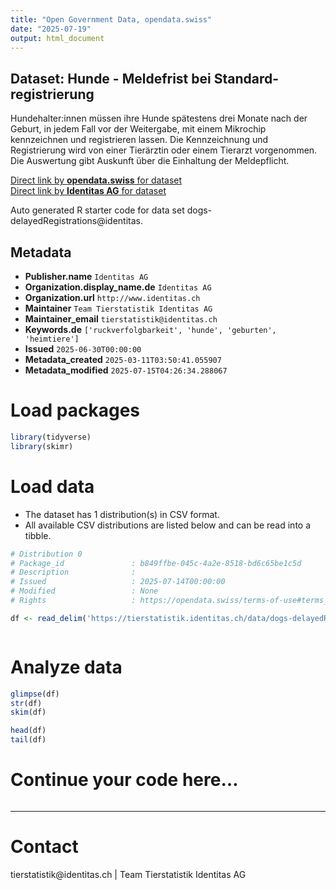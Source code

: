 ```yaml
---
title: "Open Government Data, opendata.swiss"
date: "2025-07-19"
output: html_document
---
```


## Dataset: Hunde - Meldefrist bei Standard-registrierung

Hundehalter:innen müssen ihre Hunde spätestens drei Monate nach der Geburt, in jedem Fall vor der Weitergabe, mit einem Mikrochip kennzeichnen und registrieren lassen. Die Kennzeichnung und Registrierung wird von einer Tierärztin oder einem Tierarzt vorgenommen. Die Auswertung gibt Auskunft über die Einhaltung der Meldepflicht.

[Direct link by **opendata.swiss** for dataset](https://opendata.swiss/de/dataset/hunde-meldefrist-bei-standard-registrierung)<br>
[Direct link by **Identitas AG** for dataset](https://tierstatistik.identitas.ch/)

Auto generated R starter code for data set dogs-delayedRegistrations@identitas.

## Metadata

- **Publisher.name** `Identitas AG`
- **Organization.display_name.de** `Identitas AG`
- **Organization.url** `http://www.identitas.ch`
- **Maintainer** `Team Tierstatistik Identitas AG`
- **Maintainer_email** `tierstatistik@identitas.ch`
- **Keywords.de** `['ruckverfolgbarkeit', 'hunde', 'geburten', 'heimtiere']`
- **Issued** `2025-06-30T00:00:00`
- **Metadata_created** `2025-03-11T03:50:41.055907`
- **Metadata_modified** `2025-07-15T04:26:34.288067`


# Load packages

```r

library(tidyverse)
library(skimr)

```

# Load data

-   The dataset has 1 distribution(s) in CSV format.
-   All available CSV distributions are listed below and can be read into a tibble.

```r

# Distribution 0
# Package_id               : b849ffbe-045c-4a2e-8518-bd6c65be1c5d
# Description              : 
# Issued                   : 2025-07-14T00:00:00
# Modified                 : None
# Rights                   : https://opendata.swiss/terms-of-use#terms_by

df <- read_delim('https://tierstatistik.identitas.ch/data/dogs-delayedRegistrations.csv')



```

# Analyze data

```r

glimpse(df)
str(df)
skim(df)

head(df)
tail(df)

```

# Continue your code here...

```r

```

------------------------------------------------------------------------

# Contact

tierstatistik@identitas.ch | Team Tierstatistik Identitas AG
